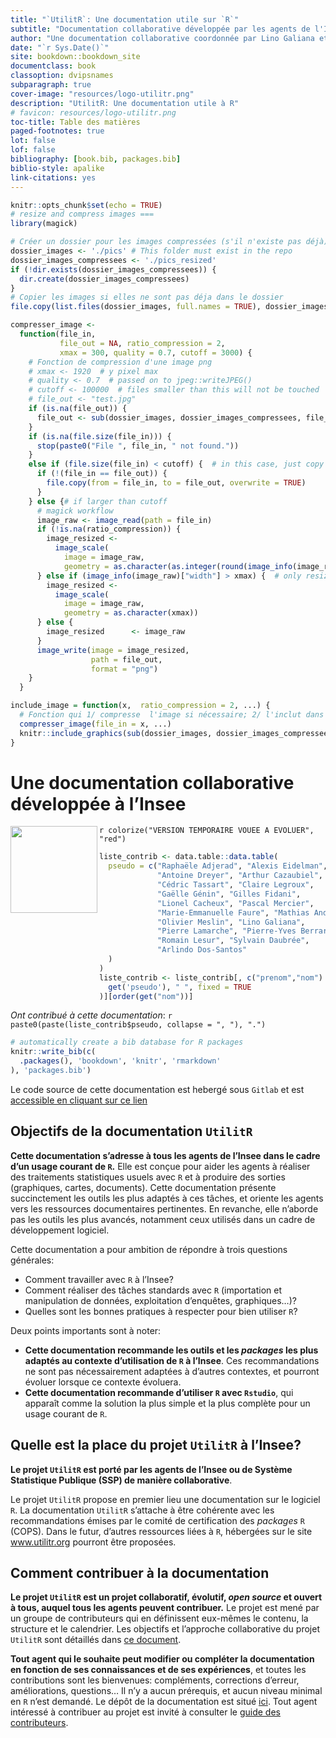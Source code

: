 ```yaml
--- 
title: "`UtilitR`: Une documentation utile sur `R`"
subtitle: "Documentation collaborative développée par les agents de l'Insee"
author: "Une documentation collaborative coordonnée par Lino Galiana et Olivier Meslin"
date: "`r Sys.Date()`"
site: bookdown::bookdown_site
documentclass: book
classoption: dvipsnames
subparagraph: true
cover-image: "resources/logo-utilitr.png"
description: "UtilitR: Une documentation utile à R"
# favicon: resources/logo-utilitr.png
toc-title: Table des matières
paged-footnotes: true
lot: false
lof: false
bibliography: [book.bib, packages.bib]
biblio-style: apalike
link-citations: yes
---
```



```r
knitr::opts_chunk$set(echo = TRUE)
# resize and compress images ===
library(magick)

# Créer un dossier pour les images compressées (s'il n'existe pas déjà)
dossier_images <- './pics' # This folder must exist in the repo
dossier_images_compressees <- './pics_resized'
if (!dir.exists(dossier_images_compressees)) { 
  dir.create(dossier_images_compressees)
}
# Copier les images si elles ne sont pas déja dans le dossier
file.copy(list.files(dossier_images, full.names = TRUE), dossier_images_compressees, recursive=TRUE, overwrite = FALSE)

compresser_image <- 
  function(file_in, 
           file_out = NA, ratio_compression = 2, 
           xmax = 300, quality = 0.7, cutoff = 3000) {
    # Fonction de compression d'une image png
    # xmax <- 1920  # y pixel max
    # quality <- 0.7  # passed on to jpeg::writeJPEG()
    # cutoff <- 100000  # files smaller than this will not be touched
    # file_out <- "test.jpg"
    if (is.na(file_out)) {
      file_out <- sub(dossier_images, dossier_images_compressees, file_in)
    }
    if (is.na(file.size(file_in))) {
      stop(paste0("File ", file_in, " not found."))
    }
    else if (file.size(file_in) < cutoff) {  # in this case, just copy file
      if (!(file_in == file_out)) {
        file.copy(from = file_in, to = file_out, overwrite = TRUE)
      }
    } else {# if larger than cutoff
      # magick workflow
      image_raw <- image_read(path = file_in)
      if (!is.na(ratio_compression)) {
        image_resized <- 
          image_scale(
            image = image_raw, 
            geometry = as.character(as.integer(round(image_info(image_raw)["width"] / ratio_compression))))
      } else if (image_info(image_raw)["width"] > xmax) {  # only resize if smaller
        image_resized <- 
          image_scale(
            image = image_raw, 
            geometry = as.character(xmax))
      } else {
        image_resized      <- image_raw
      }
      image_write(image = image_resized, 
                  path = file_out, 
                  format = "png")
    }
  }

include_image = function(x,  ratio_compression = 2, ...) {
  # Fonction qui 1/ compresse  l'image si nécessaire; 2/ l'inclut dans le Rmd
  compresser_image(file_in = x, ...)
  knitr::include_graphics(sub(dossier_images, dossier_images_compressees, x), ...)
}
```


# Une documentation collaborative développée à l'Insee {-}

```{=html}
<a href='https://www.utilitr.org'><img src='resources/logo-utilitr.png' align="left" height="139px" /></a>
```

`r colorize("VERSION TEMPORAIRE VOUEE A EVOLUER", "red")`


```r
liste_contrib <- data.table::data.table(
  pseudo = c("Raphaële Adjerad", "Alexis Eidelman",
             "Antoine Dreyer", "Arthur Cazaubiel",
             "Cédric Tassart", "Claire Legroux",
             "Gaëlle Génin", "Gilles Fidani",
             "Lionel Cacheux", "Pascal Mercier",
             "Marie-Emmanuelle Faure", "Mathias André",
             "Olivier Meslin", "Lino Galiana",
             "Pierre Lamarche", "Pierre-Yves Berrard",
             "Romain Lesur", "Sylvain Daubrée",
             "Arlindo Dos-Santos"
  )
)
liste_contrib <- liste_contrib[, c("prenom","nom") := data.table::tstrsplit(
  get('pseudo'), " ", fixed = TRUE
)][order(get("nom"))]
```

*Ont contribué à cette documentation*:
`r paste0(paste(liste_contrib$pseudo, collapse = ", "), ".")`


```r
# automatically create a bib database for R packages
knitr::write_bib(c(
  .packages(), 'bookdown', 'knitr', 'rmarkdown'
), 'packages.bib')
```

Le code source de cette documentation est hebergé sous
`Gitlab` et est
[accessible en cliquant sur ce lien](https://github.com/InseeFrLab/utilitR)

## Objectifs de la documentation `UtilitR` {-}

**Cette documentation s'adresse à tous les agents de l'Insee dans le cadre d'un usage courant de `R`.** Elle est conçue pour aider les agents à réaliser des traitements statistiques usuels avec `R` et à produire des sorties (graphiques, cartes, documents). Cette documentation présente succinctement les outils les plus adaptés à ces tâches, et oriente les agents vers les ressources documentaires pertinentes. En revanche, elle n'aborde pas les outils les plus avancés, notamment ceux utilisés dans un cadre de développement logiciel.

Cette documentation a pour ambition de répondre à trois questions générales:

* Comment travailler avec `R` à l'Insee?
* Comment réaliser des tâches standards avec `R` (importation et manipulation de données, exploitation d'enquêtes, graphiques...)?
* Quelles sont les bonnes pratiques à respecter pour bien utiliser `R`?

Deux points importants sont à noter:

* __Cette documentation recommande les outils et les *packages* les plus adaptés au contexte d'utilisation de `R` à l'Insee__. Ces recommandations ne sont pas nécessairement adaptées à d'autres contextes, et pourront évoluer lorsque ce contexte évoluera.
* __Cette documentation recommande d'utiliser `R` avec `Rstudio`__, qui apparaît comme la solution la plus simple et la plus complète pour un usage courant de `R`.

## Quelle est la place du projet `UtilitR` à l'Insee? {-}

**Le projet `UtilitR` est porté par les agents de l'Insee ou de Système Statistique Publique (SSP) de manière collaborative**.

Le projet `UtilitR` propose en premier lieu une documentation sur le logiciel `R`.
La documentation `UtilitR` s'attache à être cohérente avec les recommandations émises par le comité de certification des _packages_ `R` (COPS).
Dans le futur, d'autres ressources liées à `R`, hébergées sur le site [www.utilitr.org](https://www.utilitr.org) pourront être proposées.


## Comment contribuer à la documentation {-}

**Le projet `UtilitR` est un projet collaboratif, évolutif, *open source* et ouvert à tous, auquel tous les agents peuvent contribuer.** Le projet est mené par un groupe de contributeurs qui en définissent eux-mêmes le contenu, la structure et le calendrier. Les objectifs et l'approche collaborative du projet `UtilitR` sont détaillés dans [ce document](LIEN VERS LE MANIFESTE).

**Tout agent qui le souhaite peut modifier ou compléter la documentation en fonction de ses connaissances et de ses expériences**, et toutes les contributions sont les bienvenues: compléments, corrections d'erreur, améliorations, questions... Il n'y a aucun prérequis, et aucun niveau minimal en `R` n'est demandé. Le dépôt de la documentation est situé [ici](https://github.com/InseeFrLab/utilitR). Tout agent intéressé à contribuer au projet est invité à consulter le [guide des contributeurs](CONTRIBUTING.md). 
